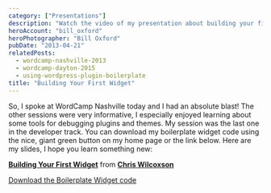 ```yaml
---
category: ["Presentations"]
description: "Watch the video of my presentation about building your first widget from WordCamp Nashville 2013. You can also follow along with the code samples."
heroAccount: "bill_oxford"
heroPhotographer: "Bill Oxford"
pubDate: "2013-04-21"
relatedPosts:
  - wordcamp-nashville-2013
  - wordcamp-dayton-2015
  - using-wordpress-plugin-boilerplate
title: "Building Your First Widget"
---
```


So, I spoke at WordCamp Nashville today and I had an absolute blast! The other sessions were very informative, I especially enjoyed learning about some tools for debugging plugins and themes. My session was the last one in the developer track. You can download my boilerplate widget code using the nice, giant green button on my home page or the link below. Here are my slides, I hope you learn something new:

**[Building Your First Widget](https://www.slideshare.net/christopherjoelwilcoxson/building-your-first-widget "Building Your First Widget")** from **[Chris Wilcoxson](https://www.slideshare.net/christopherjoelwilcoxson)**

[Download the Boilerplate Widget code](https://github.com/slushman/slushman-boilerplate-widget/archive/master.zip)
